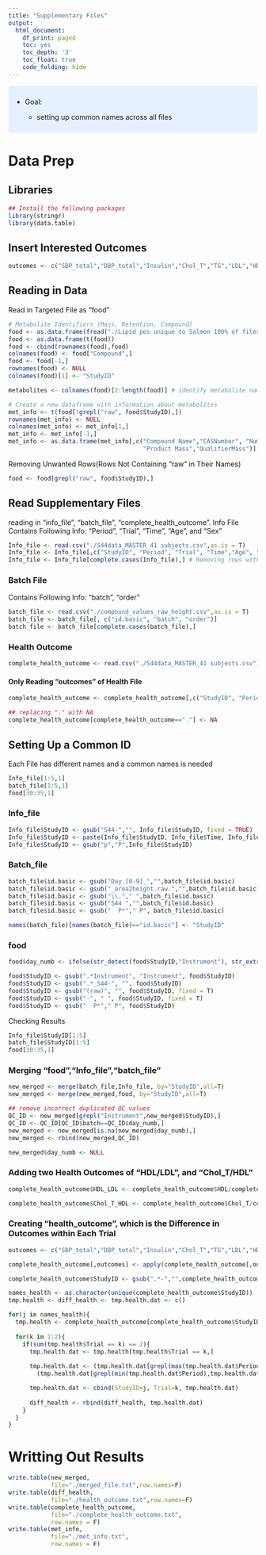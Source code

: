 ```yaml
---
title: "Supplementary Files"
output:
  html_document:
    df_print: paged
    toc: yes
    toc_depth: '3'
    toc_float: true
    code_folding: hide
---
```


```{=html}
<style>
div.blue { background-color:#e6f0ff; border-radius: 5px; padding: 10px;}
</style>
```
::: {.blue}
-   Goal:

    -   setting up common names across all files
:::

# Data Prep

## Libraries

```r
## Install the following packages 
library(stringr)
library(data.table)
```

## Insert Interested Outcomes

```r
outcomes <- c("SBP_total","DBP_total","Insulin","Chol_T","TG","LDL","HDL","CRP","ApoB")
```

## Reading in Data
Read in Targeted File as "food"
```r
# Metabolite Identifiers (Mass, Retention, Compound)
food <- as.data.frame(fread("./Lipid pos unique to Salmon 100% of files - found in plasma_QUANT.txt",sep = "\t", header = T))
food <- as.data.frame(t(food))
food <- cbind(rownames(food),food)
colnames(food) <- food["Compound",]
food <- food[-1,]
rownames(food) <- NULL
colnames(food)[1] <- "StudyID"

metabolites <- colnames(food)[2:length(food)] # identify metabolite names

# Create a new dataframe with information about metabolites
met_info <- t(food[!grepl("raw", food$StudyID),])
rownames(met_info) <- NULL
colnames(met_info) <- met_info[1,]
met_info <- met_info[-1,]
met_info <- as.data.frame(met_info[,c("Compound Name","CASNumber", "Number Passed", "Retention Time", "Measured Retention Time",
                                      "Product Mass","QualifierMass")])
```

Removing Unwanted Rows(Rows Not Containing "raw" in Their Names)
```r
food <- food[grepl("raw", food$StudyID),]
```

## Read Supplementary Files
reading in "info_file", "batch_file", "complete_health_outcome". Info File Contains Following Info: "Period", "Trial", "Time", "Age", and "Sex"
```r
Info_file <- read.csv("./S44data_MASTER_41 subjects.csv",as.is = T)
Info_file <- Info_file[,c("StudyID", "Period", "Trial", "Time","Age", "Sex", "Diet")] 
Info_file <- Info_file[complete.cases(Info_file),] # Removing rows with incomplete data
```

### Batch File
Contains Following Info: "batch", "order"
```r
batch_file <- read.csv("./compound_values_raw_height.csv",as.is = T) 
batch_file <- batch_file[, c("id.basic", "batch", "order")]  
batch_file <- batch_file[complete.cases(batch_file),]
```

### Health Outcome
```r
complete_health_outcome <- read.csv("./S44data_MASTER_41 subjects.csv")
```

#### Only Reading "outcomes" of Health File
```r
complete_health_outcome <- complete_health_outcome[,c("StudyID", "Period", "Trial", outcomes)]

## replacing "." with NA
complete_health_outcome[complete_health_outcome=="."] <- NA
```

## Setting Up a Common ID
Each File has different names and a common names is needed
```r
Info_file[1:5,1]
batch_file[1:5,1]
food[30:35,1]
```

### Info_file
```r
Info_file$StudyID <- gsub("S44-","", Info_file$StudyID, fixed = TRUE)
Info_file$StudyID <- paste(Info_file$StudyID, Info_file$Time, Info_file$Trial, sep = " ")
Info_file$StudyID <- gsub("p","P",Info_file$StudyID)
```

### Batch_file
```r
batch_file$id.basic <- gsub("Day.[0-9]_","",batch_file$id.basic)
batch_file$id.basic <- gsub("_area2height.raw.","",batch_file$id.basic)
batch_file$id.basic <- gsub("\\."," ",batch_file$id.basic)
batch_file$id.basic <- gsub("S44 ","",batch_file$id.basic)
batch_file$id.basic <- gsub("  P*"," P", batch_file$id.basic)

names(batch_file)[names(batch_file)=="id.basic"] <- "StudyID" 
```

### food
```r
food$day_numb <- ifelse(str_detect(food$StudyID,"Instrument"), str_extract(food$StudyID,"[0-9]+"),NA)

food$StudyID <- gsub(".*Instrument", "Instrument", food$StudyID)
food$StudyID <- gsub(".*_S44-", "", food$StudyID)
food$StudyID <- gsub("(raw)", "", food$StudyID, fixed = T)
food$StudyID <- gsub("-", " ", food$StudyID, fixed = T)
food$StudyID <- gsub("  P*"," P", food$StudyID)
```

Checking Results
```r
Info_file$StudyID[1:5]
batch_file$StudyID[1:5]
food[30:35,1]
```

### Merging "food","Info_file","batch_file"
```r
new_merged <- merge(batch_file,Info_file, by="StudyID",all=T)
new_merged <- merge(new_merged,food, by="StudyID",all=T)

## remove incorrect duplicated QC values
QC_ID <- new_merged[grepl("Instrument",new_merged$StudyID),]
QC_ID <- QC_ID[QC_ID$batch==QC_ID$day_numb,]  
new_merged <- new_merged[is.na(new_merged$day_numb),]
new_merged <- rbind(new_merged,QC_ID)

new_merged$day_numb <- NULL
```

### Adding two Health Outcomes of "HDL/LDL", and "Chol_T/HDL"
```r
complete_health_outcome$HDL_LDL <- complete_health_outcome$HDL/complete_health_outcome$LDL

complete_health_outcome$Chol_T_HDL <- complete_health_outcome$Chol_T/complete_health_outcome$HDL
```

### Creating "health_outcome", which is the Difference in Outcomes within Each Trial
```r
outcomes <- c("SBP_total","DBP_total","Insulin","Chol_T","TG","LDL","HDL","CRP","ApoB","HDL_LDL","Chol_T_HDL")

complete_health_outcome[,outcomes] <- apply(complete_health_outcome[,outcomes],2,function(x) as.numeric(as.character(x)))

complete_health_outcome$StudyID <- gsub(".*-","",complete_health_outcome$StudyID)

names_health <- as.character(unique(complete_health_outcome$StudyID))
tmp.health <- diff_health <- tmp.health.dat <- c()

for(j in names_health){
  tmp.health <- complete_health_outcome[complete_health_outcome$StudyID==j,]
  
  for(k in 1:2){
    if(sum(tmp.health$Trial == k) == 2){
      tmp.health.dat <- tmp.health[tmp.health$Trial == k,] 
      
      tmp.health.dat <- (tmp.health.dat[grepl(max(tmp.health.dat$Period),tmp.health.dat$Period),outcomes])-
        (tmp.health.dat[grepl(min(tmp.health.dat$Period),tmp.health.dat$Period),outcomes])

      tmp.health.dat <- cbind(StudyID=j, Trial=k, tmp.health.dat)
      
      diff_health <- rbind(diff_health, tmp.health.dat)
    }
  }
}
```

# Writting Out Results
```r
write.table(new_merged,
            file="./merged_file.txt",row.names=F)
write.table(diff_health,
            file="./health_outcome.txt",row.names=F)
write.table(complete_health_outcome,
            file="./complete_health_outcome.txt",
            row.names = F)
write.table(met_info,
            file="./met_info.txt",
            row.names = F)
```

